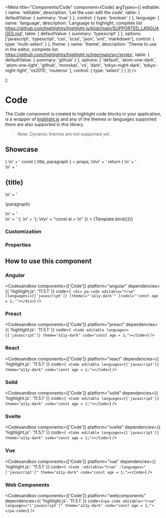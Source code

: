 
<Meta
  title="Components/Code"
  component={Code}
  argTypes={{
    editable: {
      name: 'editable',
      description: 'Let the user edit the code',
      table: {
        defaultValue: { summary: 'true' }
      },
      control: {
        type: 'boolean'
      }
    },
    language: {
      name: 'language',
      description:
        'Language to highlight, complete list https://github.com/highlightjs/highlight.js/blob/main/SUPPORTED_LANGUAGES.md',
      table: {
        defaultValue: { summary: 'typescript' }
      },
      options: ['javascript', 'typescript', 'css', 'scss', 'json', 'xml', 'markdown'],
      control: { type: 'multi-select' }
    },
    theme: {
      name: 'theme',
      description:
        'Theme to use in the editor, complete list https://github.com/highlightjs/highlight.js/tree/main/src/styles',
      table: {
        defaultValue: { summary: 'github' }
      },
      options: [
        'default',
        'atom-one-dark',
        'atom-one-light',
        'github',
        'monokai',
        'vs',
        'dark',
        'tokyo-night-dark',
        'tokyo-night-light',
        'vs2015',
        'routeros'
      ],
      control: { type: 'select' }
    }
  }}
/>

  <div>
    <Code {...args}></Code>
  </div>
);

# Code

The Code component is created to highlight code blocks in your application, is a wrapper of [highlight.js](https://highlightjs.org/) and any of the themes or languages supported there are also supported in this library.

> Note: Dynamic themes are not supported yet.

## Showcase

<Canvas>
  <Story
    name="Default"
    args={{
      editable: true,
      languages: ['typescript', 'xml'],
      theme: 'github',
      code:
        "import React from 'react'; \n\n" +
        'type CardProps = { \n' +
        '  title: string, \n' +
        '  paragraph: string \n' +
        '} \n\n' +
        'export const Card = (props: CardProps) => { \n' +
        '  const { title, paragraph } = props; \n\n' +
        '  return ( \n' +
        '    <aside> \n' +
        '      <h2>{title}</h2> \n' +
        '      <p>{paragraph}</p> \n' +
        '    </aside> \n' +
        '  ); \n' +
        '}; \n\n' +
        "const el = <Card title='Hello and welcome!' paragraph='To this papanasi' />\n"
    }}
  >
    {Template.bind({})}
  </Story>
</Canvas>

### Customization

<Customization showCode={false} />

### Properties

<ArgsTable story="Default" of={Code} />

## How to use this component

### Angular

<Codesandbox
  components={['Code']}
  platform="angular"
  dependencies={{ 'highlight.js': '11.5.1' }}
  code={`
    <div pa-code editable="true" [languages]={['javascript']} [theme]="'a11y-dark'" [code]="'const age = 1;'"></div>`}
/>

### Preact

<Codesandbox
  components={['Code']}
  platform="preact"
  dependencies={{ 'highlight.js': '11.5.1' }}
  code={`
    <Code editable languages={['javascript']} theme="a11y-dark" code="const age = 1;"></Code>`}
/>

### React

<Codesandbox
  components={['Code']}
  platform="react"
  dependencies={{ 'highlight.js': '11.5.1' }}
  code={`
    <Code editable languages={['javascript']} theme="a11y-dark" code="const age = 1;"></Code>`}
/>

### Solid

<Codesandbox
  components={['Code']}
  platform="solid"
  dependencies={{ 'highlight.js': '11.5.1' }}
  code={`
    <Code editable languages={['javascript']} theme="a11y-dark" code="const age = 1;"></Code>`}
/>

### Svelte

<Codesandbox
  components={['Code']}
  platform="svelte"
  dependencies={{ 'highlight.js': '11.5.1' }}
  code={`
    <Code editable languages={['javascript']} theme="a11y-dark" code="const age = 1;"></Code>`}
/>

### Vue

<Codesandbox
  components={['Code']}
  platform="vue"
  dependencies={{ 'highlight.js': '11.5.1' }}
  code={`
    <Code :editable="true" :languages="['javascript']" theme="a11y-dark" code="const age = 1;"></Code>`}
/>

### Web Components

<Codesandbox
  components={['Code']}
  platform="webcomponents"
  dependencies={{ 'highlight.js': '11.5.1' }}
  code={`<pa-code editable="true" languages="['javascript']" theme="a11y-dark" code="const age = 1;"></pa-code>`}
/>
